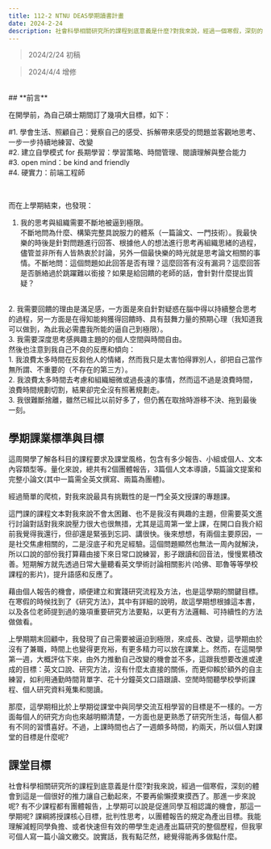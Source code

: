 ```yaml
---
title: 112-2 NTNU DEAS學期讀書計畫
date: 2024-2-24
description: 社會科學相關研究所的課程到底意義是什麼?對我來說，經過一個寒假，深刻的體會到這是一個很好的推力讓自己動起來，不要再偷懶摸東摸西了。那進一步來說呢? 有不少課程都有團體報告，上學期可以說是促進同學互相認識的機會，那這一學期呢? 課綱將授課核心目標，批判性思考，以團體報告的規定為產出目標。我能理解減輕同學負擔、或者快速但有效的帶學生走過產出篇研究的整個歷程，但我寧可個人寫一篇小論文繳交。說實話，我有點茫然，總覺得能再多做點什麼。
---
```

>2024/2/24 初稿

>2024/4/4 增修

<br/>
## **前言**

在開學前，為自己碩士期間訂了幾項大目標，如下：
<br/>

#1. 學會生活、照顧自己：覺察自己的感受、拆解帶來感受的問題並客觀地思考、一步一步持續地練習、改變
<br/>
#2. 建立自學模式 for 長期學習：學習策略、時間管理、閱讀理解與整合能力
<br/>
#3. open mind：be kind and friendly
<br/>
#4. 硬實力：前端工程師

<br/>

而在上學期結束，也發現：<br/>

1. 我的思考與組織需要不斷地被逼到極限。  
    不斷地問為什麼、構築完整具說服力的體系（一篇論文、一門技術）。我最快樂的時後是針對問題進行回答、根據他人的想法進行思考再組織思緒的過程，儘管並非所有人皆熱衷於討論，另外一個最快樂的時光就是思考論文相關的事情。不斷地問：這個問題如此回答是否有理？這麼回答有沒有漏洞？這麼回答是否脈絡過於跳躍難以銜接？如果是給回饋的老師的話，會針對什麼提出質疑？  
<br/>    
2. 我需要回饋的理由是滿足感，一方面是來自針對疑惑在腦中得以持續整合思考的過程，另一方面是在得知能夠獲得回饋時、具有鼓舞力量的預期心理（我知道我可以做到，為此我必需盡我所能的逼自己到極限）。
<br/>
3. 我需要深度思考感興趣主題的的個人空間與時間自由。
<br/>
然後也注意到我自己不良的反應和傾向：
<br/>
1. 我浪費太多時間在反芻他人的情緒，然而我只是太害怕得罪別人，卻把自己當作無所謂、不重要的（不存在的第三方）。<br/>
2. 我浪費太多時間去考慮和組織細微或過長遠的事情，然而這不過是浪費時間，浪費時間規劃切割，結果卻完全沒有照著規劃走。<br/>
3. 我很難斷捨離，雖然已經比以前好多了，但仍舊在取捨時游移不決、拖到最後一刻。
<br/>

## **學期課業標準與目標**

這周開學了解各科目的課程要求及課堂風格，包含有多少報告、小組或個人、文本內容類型等。量化來說，總共有2個團體報告，3篇個人文本導讀，5篇論文提案和完整小論文(其中一篇需全英文撰寫、兩篇為團體)。<br/>

經過簡單的爬梳，對我來說最具有挑戰性的是一門全英文授課的專題課。<br/>

這門課的課程文本對我來說不會太困難、也不是我沒有興趣的主題，但需要英文進行討論對話對我來說壓力很大也很無措，尤其是這周第一堂上課，在開口自我介紹前我覺得我還行，但卻還是緊張到忘詞、講很快。後來想想，有兩個主要原因，一是社交焦慮相關的，二是沒底子和充足經驗。這個問題顯然也無法一周內就解決，所以口說的部份我打算藉由接下來日常口說練習，影子跟讀和回音法，慢慢累積改善。短期解方就先透過日常大量聽看英文學術討論相關影片(哈佛、耶魯等等學校課程的影片)，提升語感和反應了。<br/>

藉由個人報告的機會，順便建立和實踐研究流程及方法，也是這學期的關鍵目標。在寒假的時候找到了《研究方法》，其中有詳細的說明，故這學期想根據這本書，以及各位老師提到過的幾項重要研究方法要點，以更有方法邏輯、可持續性的方法做做看。<br/>

上學期期末回顧中，我發現了自己需要被逼迫到極限，來成長、改變，這學期由於沒有了兼職，時間上也變得更充裕，有更多精力可以放在課業上。然而，在這開學第一週，大概評估下來，由外力推動自己改變的機會並不多，這跟我想要改進或達成的目標：英文口說、研究方法，沒有什麼太直接的關係，而更仰賴於額外的自主練習，如利用通勤時間背單字、花十分鐘英文口語跟讀、空閒時間聽學校學術課程、個人研究資料蒐集和閱讀。<br/>

那麼，這學期相比於上學期從課堂中與同學交流互相學習的目標是不一樣的。一方面每個人的研究方向也來越明顯清楚，一方面也是更熟悉了研究所生活，每個人都有不同的習慣喜好。不過，上課時間也占了一週頗多時間，約兩天，所以個人對課堂的目標是什麼呢?
<br/>
## **課堂目標**

社會科學相關研究所的課程到底意義是什麼?對我來說，經過一個寒假，深刻的體會到這是一個很好的推力讓自己動起來，不要再偷懶摸東摸西了。那進一步來說呢? 有不少課程都有團體報告，上學期可以說是促進同學互相認識的機會，那這一學期呢? 課綱將授課核心目標，批判性思考，以團體報告的規定為產出目標。我能理解減輕同學負擔、或者快速但有效的帶學生走過產出篇研究的整個歷程，但我寧可個人寫一篇小論文繳交。說實話，我有點茫然，總覺得能再多做點什麼。

